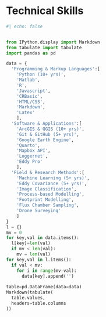 
# Technical Skills 

```python
#| echo: false


from IPython.display import Markdown
from tabulate import tabulate
import pandas as pd

data = {
  'Programming & Markup Languages':[
    'Python (10+ yrs)',
    'Matlab',
    'R',
    'Javascript',
    'CRBasic',
    'HTML/CSS',
    'Markdown',
    'Latex'
    ],
  'Software & Applications':[
    'ArcGIS & QGIS (10+ yrs)',
    'Git & GitHub (5+ yrs)',
    'Google Earth Engine',
    'Quarto',
    'Mapbox API',
    'Loggernet',
    'Eddy Pro'
    ],
  'Field & Research Methods':[
    'Machine Learning (5+ yrs)',
    'Eddy Covariance (5+ yrs)',
    'Image Classification',
    'Process-based Modelling',
    'Footprint Modelling',
    'Flux Chamber Sampling',
    'Drone Surveying'
    ]
}
l = {}
mv = 0
for key,val in data.items():
  l[key]=len(val)
  if mv < len(val):
    mv = len(val)
for key,val in l.items():
  if val < mv:
    for i in range(mv-val):
      data[key].append('')
  
table=pd.DataFrame(data=data)
Markdown(tabulate(
  table.values, 
  headers=table.columns
))
```
